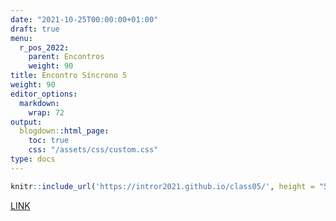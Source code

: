 ---
date: "2021-10-25T00:00:00+01:00"
draft: true
menu:
  r_pos_2022:
    parent: Encontros
    weight: 90
title: Encontro Síncrono 5
weight: 90
editor_options: 
  markdown: 
    wrap: 72
output: 
  blogdown::html_page:
    toc: true
    css: "/assets/css/custom.css"
type: docs
---

```{r echo=FALSE, message=FALSE, warning=FALSE}
knitr::include_url('https://intror2021.github.io/class05/', height = "500px")
```

[LINK](https://intror2021.github.io/class05/)

